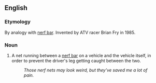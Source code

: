 == English ==

=== Etymology ===

By analogy with [[nerf bar]].  Invented by ATV racer Brian Fry in 1985.

=== Noun ===

# A net running between a [[nerf bar]] on a vehicle and the vehicle itself, in order to prevent the driver's leg getting caught between the two.
#: ''Those nerf nets may look weird, but they've saved me a lot of pain.''